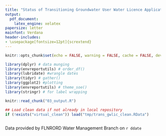 ```yaml
---
title: "Status of Transitioning Groundwater User Water Licence Applications"
output:
  pdf_document:
    latex_engine: xelatex
papersize: letter
mainfont: Verdana
header-includes:
- \usepackage[fontsize=12pt]{scrextend}
---
```



```r
knitr::opts_chunk$set(echo = FALSE, warning = FALSE, cache = FALSE, dev = "cairo_pdf")

library(dplyr) # data munging
library(envreportutils) # order_df()
library(lubridate) #wrangle dates
library(tidyr) # gather()
library(ggplot2) #plotting
library(envreportutils) # theme_soe()
library(stringr) # for label wrapping

knitr::read_chunk("03_output.R")

## Load clean data if not already in local repository
if (!exists("virtual_clean")) load("tmp/trans_gwlic_clean.RData")
```


```r
```
<!--\pagenumbering{gobble}-->

Data provided by FLNRORD Water Management Branch on `r ddate`

\vspace{30pt}

```r

```

\vspace{70pt}

```r

```

\vspace{20pt}

```r

```

\vspace{80pt}

```r

```

\newpage

```r

```

\newpage

```r

```

